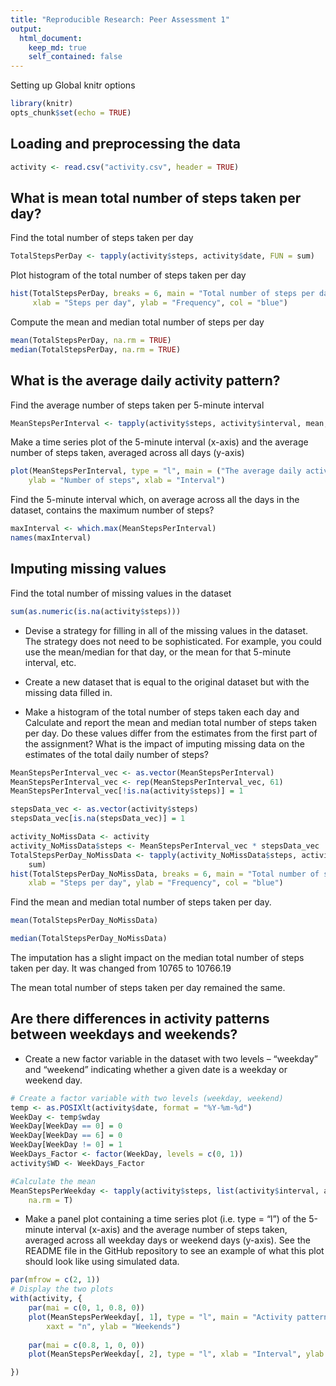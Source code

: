 ```yaml
---
title: "Reproducible Research: Peer Assessment 1"
output: 
  html_document:
    keep_md: true
    self_contained: false
---
```


Setting up Global knitr options
```r
library(knitr)
opts_chunk$set(echo = TRUE)
```

## Loading and preprocessing the data

```r
activity <- read.csv("activity.csv", header = TRUE)
```



## What is mean total number of steps taken per day?

Find the total number of steps taken per day

```r
TotalStepsPerDay <- tapply(activity$steps, activity$date, FUN = sum)
```

Plot histogram of the total number of steps taken per day

```r
hist(TotalStepsPerDay, breaks = 6, main = "Total number of steps per day",
     xlab = "Steps per day", ylab = "Frequency", col = "blue")
```

Compute the mean and median total number of steps per day

```r
mean(TotalStepsPerDay, na.rm = TRUE)
median(TotalStepsPerDay, na.rm = TRUE)
```



## What is the average daily activity pattern?

Find the average number of steps taken per 5-minute interval

```r
MeanStepsPerInterval <- tapply(activity$steps, activity$interval, mean, na.rm = TRUE)
```

Make a time series plot of the 5-minute interval (x-axis) and the average number of steps taken, averaged across all days (y-axis)

```r
plot(MeanStepsPerInterval, type = "l", main = ("The average daily activity pattern"), 
    ylab = "Number of steps", xlab = "Interval")
```

Find the 5-minute interval which, on average across all the days in the dataset, contains the maximum number of steps?

```r
maxInterval <- which.max(MeanStepsPerInterval)
names(maxInterval)
```



## Imputing missing values

Find the total number of missing values in the dataset

```r
sum(as.numeric(is.na(activity$steps)))
```

* Devise a strategy for filling in all of the missing values in the dataset. The strategy does not need to be sophisticated. For example, you could use the mean/median for that day, or the mean for that 5-minute interval, etc.

* Create a new dataset that is equal to the original dataset but with the missing data filled in.

* Make a histogram of the total number of steps taken each day and Calculate and report the mean and median total number of steps taken per day. Do these values differ from the estimates from the first part of the assignment? What is the impact of imputing missing data on the estimates of the total daily number of steps?


```r
MeanStepsPerInterval_vec <- as.vector(MeanStepsPerInterval)
MeanStepsPerInterval_vec <- rep(MeanStepsPerInterval_vec, 61)
MeanStepsPerInterval_vec[!is.na(activity$steps)] = 1

stepsData_vec <- as.vector(activity$steps)
stepsData_vec[is.na(stepsData_vec)] = 1

activity_NoMissData <- activity
activity_NoMissData$steps <- MeanStepsPerInterval_vec * stepsData_vec
TotalStepsPerDay_NoMissData <- tapply(activity_NoMissData$steps, activity_NoMissData$date, 
    sum)
hist(TotalStepsPerDay_NoMissData, breaks = 6, main = "Total number of steps per day", 
    xlab = "Steps per day", ylab = "Frequency", col = "blue")
```


Find the mean and median total number of steps taken per day.

```r
mean(TotalStepsPerDay_NoMissData)

median(TotalStepsPerDay_NoMissData)
```

The imputation has a slight impact on the median total number of steps taken per day. It was changed from 10765 to 10766.19 

The mean total number of steps taken per day remained the same. 



## Are there differences in activity patterns between weekdays and weekends?

* Create a new factor variable in the dataset with two levels – “weekday” and “weekend” indicating whether a given date is a weekday or weekend day.

```r
# Create a factor variable with two levels (weekday, weekend)
temp <- as.POSIXlt(activity$date, format = "%Y-%m-%d")
WeekDay <- temp$wday
WeekDay[WeekDay == 0] = 0
WeekDay[WeekDay == 6] = 0
WeekDay[WeekDay != 0] = 1
WeekDays_Factor <- factor(WeekDay, levels = c(0, 1))
activity$WD <- WeekDays_Factor

#Calculate the mean
MeanStepsPerWeekday <- tapply(activity$steps, list(activity$interval, activity$WD), mean, 
    na.rm = T)
```

* Make a panel plot containing a time series plot (i.e. type = "l") of the 5-minute interval (x-axis) and the average number of steps taken, averaged across all weekday days or weekend days (y-axis). See the README file in the GitHub repository to see an example of what this plot should look like using simulated data.

```r
par(mfrow = c(2, 1))
# Display the two plots
with(activity, {
    par(mai = c(0, 1, 0.8, 0))
    plot(MeanStepsPerWeekday[, 1], type = "l", main = "Activity patterns on weekends and weekdays", 
        xaxt = "n", ylab = "Weekends")
    
    par(mai = c(0.8, 1, 0, 0))
    plot(MeanStepsPerWeekday[, 2], type = "l", xlab = "Interval", ylab = "Weekdays")

})
```



